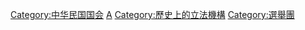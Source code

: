 {{Catmore}}
{{commonscat|National Assembly (Republic of China)}}
[[Category:中华民国国会|Category:中华民国国会]]
[[Category:中華民國政府已撤銷部門機構|A]]
[[Category:歷史上的立法機構|Category:歷史上的立法機構]]
[[Category:選舉團|Category:選舉團]]
